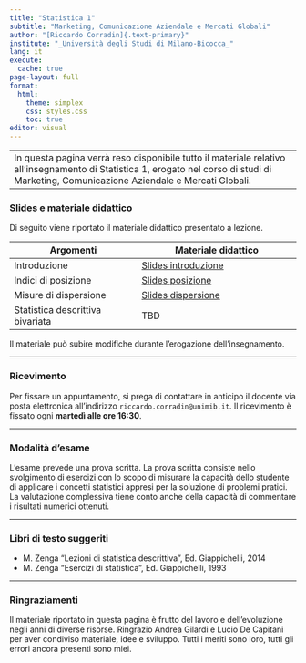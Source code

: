 ```yaml
---
title: "Statistica 1"
subtitle: "Marketing, Comunicazione Aziendale e Mercati Globali"
author: "[Riccardo Corradin]{.text-primary}"
institute: "_Università degli Studi di Milano-Bicocca_"
lang: it
execute:
  cache: true
page-layout: full
format:
  html:
    theme: simplex
    css: styles.css
    toc: true
editor: visual
---
```


|  |
|------------------------------------------------------------------------|
| In questa pagina verrà reso disponibile tutto il materiale relativo all'insegnamento di Statistica 1, erogato nel corso di studi di Marketing, Comunicazione Aziendale e Mercati Globali. |

### Slides e materiale didattico

Di seguito viene riportato il materiale didattico presentato a lezione.

| Argomenti | Materiale didattico |
|--------------------------------|----------------------------------------|
| Introduzione | [Slides introduzione](slides/intro.pdf) |
| Indici di posizione | [Slides posizione](slides/posizione.pdf) |
| Misure di dispersione | [Slides dispersione](slides/dispersione.pdf) |
| Statistica descrittiva bivariata | TBD |

Il materiale può subire modifiche durante l'erogazione dell'insegnamento.

------------------------------------------------------------------------

### Ricevimento

Per fissare un appuntamento, si prega di contattare in anticipo il docente via posta elettronica all'indirizzo `riccardo.corradin@unimib.it`. Il ricevimento è fissato ogni **martedì alle ore 16:30**.

------------------------------------------------------------------------

### Modalità d'esame

L’esame prevede una prova scritta. La prova scritta consiste nello svolgimento di esercizi con lo scopo di misurare la capacità dello studente di applicare i concetti statistici appresi per la soluzione di problemi pratici. La valutazione complessiva tiene conto anche della capacità di commentare i risultati numerici ottenuti.

------------------------------------------------------------------------

### Libri di testo suggeriti

-   M. Zenga “Lezioni di statistica descrittiva”, Ed. Giappichelli, 2014
-   M. Zenga “Esercizi di statistica”, Ed. Giappichelli, 1993

------------------------------------------------------------------------

### Ringraziamenti

Il materiale riportato in questa pagina è frutto del lavoro e dell'evoluzione negli anni di diverse risorse. Ringrazio Andrea Gilardi e Lucio De Capitani per aver condiviso materiale, idee e sviluppo. Tutti i meriti sono loro, tutti gli errori ancora presenti sono miei.

